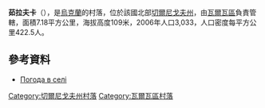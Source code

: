{{coord|50|28|41|N|32|35|23|E|scale:100000|display=title}}

'''茹拉夫卡'''（{{lang-uk|Журавка}}），是[[烏克蘭|烏克蘭]]的村落，位於該國北部[[切爾尼戈夫州|切爾尼戈夫州]]，由[[瓦爾瓦區|瓦爾瓦區]]負責管轄，面積7.18平方公里，海拔高度109米，2006年人口3,033，人口密度每平方公里422.5人。

==參考資料==
*[http://weather.in.ua/ua/chernigovskaja/7954 Погода в селі] {{Wayback|url=http://weather.in.ua/ua/chernigovskaja/7954 |date=20180930154623 }}

[[Category:切爾尼戈夫州村落|Category:切爾尼戈夫州村落]]
[[Category:瓦爾瓦區村落|Category:瓦爾瓦區村落]]


{{Chernihiv-geo-stub}}